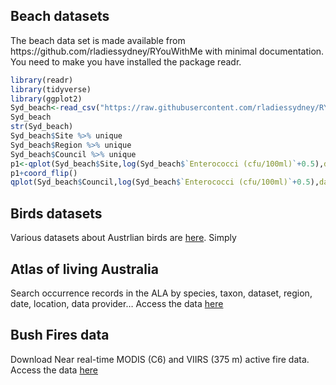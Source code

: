 
## Beach datasets

The beach data set is made available from
https://github.com/rladiessydney/RYouWithMe
with minimal documentation. You need to make you have installed the package readr.

```r
library(readr)
library(tidyverse)
library(ggplot2)
Syd_beach<-read_csv("https://raw.githubusercontent.com/rladiessydney/RYouWithMe/master/sydneybeaches.csv")
Syd_beach
str(Syd_beach)
Syd_beach$Site %>% unique
Syd_beach$Region %>% unique
Syd_beach$Council %>% unique
p1<-qplot(Syd_beach$Site,log(Syd_beach$`Enterococci (cfu/100ml)`+0.5),data=Syd_beach,geom=c("boxplot"),main="Enterococci",xlab="",ylab="Log(cflu/100 ml + 0.5)")
p1+coord_flip()
qplot(Syd_beach$Council,log(Syd_beach$`Enterococci (cfu/100ml)`+0.5),data=Syd_beach,geom=c("boxplot"),main="Enterococci",xlab="Council",ylab="Log(cflu/100 ml + 0.5)")
```

## Birds datasets

Various datasets about Austrlian birds are [here](https://birdata.birdlife.org.au/). Simply 

## Atlas of living Australia 

Search occurrence records in the ALA by species, taxon, dataset, region, date, location, data provider…
Access the data [here](https://www.ala.org.au/)

## Bush Fires data 

Download Near real-time MODIS (C6) and VIIRS (375 m) active fire data.
Access the data [here](https://firms.modaps.eosdis.nasa.gov/active_fire/)

